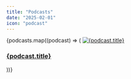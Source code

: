 ```yaml
---
title: "Podcasts"
date: "2025-02-01"
icon: "podcast"
---
```



<div class="grid justify-center grid-cols-[repeat(auto-fit,minmax(12rem,1fr))]">
	{podcasts.map((podcast) => (
		<a
			href={podcast.url}
			target="_blank"
			class="outline outline-muted p-8 flex flex-col gap-y-4 group"
		>
			<Image
				src={`/src/images/lists/podcasts/${podcast.cover}`}
				alt={podcast.title}
				width={300}
				height={300}
				class="object-cover rounded-xs aspect-square"
				loading="lazy"
				decoding="async"
				sizes="(max-width: 640px) 150px, 300px"
			/>
			<h3 class="text-sm font-medium">{podcast.title}</h3>
		</a>
	))}
</div>

